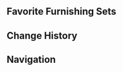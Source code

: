 {{CharacterTabs}}
{{Upcoming}}
{{Furnishing Infobox
|title          = Mika
|id             = 368165
|image          = Character Mika Thumb.png
|category       = Companion
|subcategory    = Companion
|quality        = 4
|adeptal_energy = 300
|load           = 1200
|description    = Character In-Residence
}}<!--
'''{{subst:ROOTPAGENAME}}''' can be invited as a Companion into the player's [[Serenitea Pot]] after obtaining him and completing the World Quest ''[[Idle Teapot Talk]]''.
-->
==Favorite Furnishing Sets==
{{HousingCompanion|favorite}}
{{Companion Favors Table}}
<!--
==Idle Quotes==
{{Dialogue start}}
:{{DIcon|Idle}} ...

;(When the player is nearby)
:{{DIcon|Idle}} ...
{{Dialogue end}}

==Dialogue==
{{Dialogue start}}
:'''Mika:''' 
:{{DIcon}} 

::'''Mika:''' 
;(Unlocks at Friendship Level 4)
:{{DIcon}} 
::'''Mika:''' 

;(Unlocks at Friendship Level 7)
:{{DIcon}} 
::'''Mika:''' 

;<nowiki>(Between 6:00 and 19:00)</nowiki>
:{{DIcon}} 
::'''Mika:''' 

;<nowiki>(Between 19:00 and 6:00)</nowiki>
:{{DIcon}} 
::'''Mika:''' 
{{Dialogue end}}

==Special Dialogue==
{{HousingCompanion|special}}

===Cottage Kitchen===
{{Dialogue start}}
:'''Mika:''' 
{{Dialogue end}}

===Iter Ad Astra Abyssosque===
{{Dialogue start}}
:'''Mika:''' 
{{Dialogue end}}
-->
==Change History==
{{Change History|3.5}}

==Navigation==
{{Furnishing Navbox/Living|Companion}}